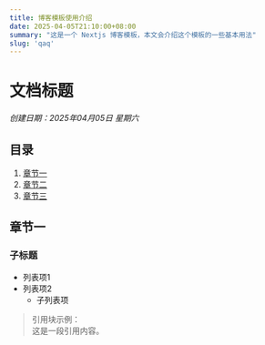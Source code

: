 ```yaml
---
title: 博客模板使用介绍
date: 2025-04-05T21:10:00+08:00
summary: "这是一个 Nextjs 博客模板，本文会介绍这个模板的一些基本用法"
slug: 'qaq'
--- 
```


# 文档标题  
*创建日期：2025年04月05日 星期六*


## 目录  
1. [章节一](#章节一)  
2. [章节二](#章节二)  
3. [章节三](#章节三)  


## 章节一  
### 子标题  
- 列表项1  
- 列表项2  
  - 子列表项  

> 引用块示例：  
> 这是一段引用内容。
